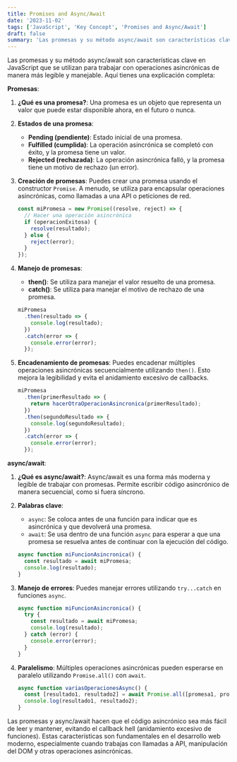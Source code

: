 ```yaml
---
title: Promises and Async/Await
date: '2023-11-02'
tags: ['JavaScript', 'Key Concept', 'Promises and Async/Await']
draft: false
summary: 'Las promesas y su método async/await son características clave en JavaScript que se utilizan para trabajar con operaciones asincrónicas de manera más legible y manejable'
---
```


Las promesas y su método async/await son características clave en JavaScript que se utilizan para trabajar con operaciones asincrónicas de manera más legible y manejable. Aquí tienes una explicación completa:

**Promesas**:

1. **¿Qué es una promesa?**: Una promesa es un objeto que representa un valor que puede estar disponible ahora, en el futuro o nunca.

2. **Estados de una promesa**:
   - **Pending (pendiente)**: Estado inicial de una promesa.
   - **Fulfilled (cumplida)**: La operación asincrónica se completó con éxito, y la promesa tiene un valor.
   - **Rejected (rechazada)**: La operación asincrónica falló, y la promesa tiene un motivo de rechazo (un error).

3. **Creación de promesas**: Puedes crear una promesa usando el constructor `Promise`. A menudo, se utiliza para encapsular operaciones asincrónicas, como llamadas a una API o peticiones de red.

   ```javascript
   const miPromesa = new Promise((resolve, reject) => {
     // Hacer una operación asincrónica
     if (operacionExitosa) {
       resolve(resultado);
     } else {
       reject(error);
     }
   });
   ```

4. **Manejo de promesas**:
   - **then()**: Se utiliza para manejar el valor resuelto de una promesa.
   - **catch()**: Se utiliza para manejar el motivo de rechazo de una promesa.

   ```javascript
   miPromesa
     .then(resultado => {
       console.log(resultado);
     })
     .catch(error => {
       console.error(error);
     });
   ```

5. **Encadenamiento de promesas**: Puedes encadenar múltiples operaciones asincrónicas secuencialmente utilizando `then()`. Esto mejora la legibilidad y evita el anidamiento excesivo de callbacks.

   ```javascript
   miPromesa
     .then(primerResultado => {
       return hacerOtraOperacionAsincronica(primerResultado);
     })
     .then(segundoResultado => {
       console.log(segundoResultado);
     })
     .catch(error => {
       console.error(error);
     });
   ```

**async/await**:

1. **¿Qué es async/await?**: Async/await es una forma más moderna y legible de trabajar con promesas. Permite escribir código asincrónico de manera secuencial, como si fuera síncrono.

2. **Palabras clave**:
   - `async`: Se coloca antes de una función para indicar que es asincrónica y que devolverá una promesa.
   - `await`: Se usa dentro de una función `async` para esperar a que una promesa se resuelva antes de continuar con la ejecución del código.

   ```javascript
   async function miFuncionAsincronica() {
     const resultado = await miPromesa;
     console.log(resultado);
   }
   ```

3. **Manejo de errores**:
   Puedes manejar errores utilizando `try...catch` en funciones `async`.

   ```javascript
   async function miFuncionAsincronica() {
     try {
       const resultado = await miPromesa;
       console.log(resultado);
     } catch (error) {
       console.error(error);
     }
   }
   ```

4. **Paralelismo**:
   Múltiples operaciones asincrónicas pueden esperarse en paralelo utilizando `Promise.all()` con `await`.

   ```javascript
   async function variasOperacionesAsync() {
     const [resultado1, resultado2] = await Promise.all([promesa1, promesa2]);
     console.log(resultado1, resultado2);
   }
   ```

Las promesas y async/await hacen que el código asincrónico sea más fácil de leer y mantener, evitando el callback hell (anidamiento excesivo de funciones). Estas características son fundamentales en el desarrollo web moderno, especialmente cuando trabajas con llamadas a API, manipulación del DOM y otras operaciones asincrónicas.